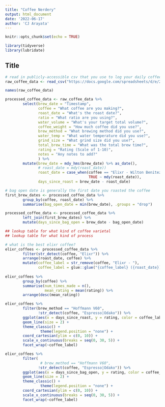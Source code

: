 ```yaml
---
title: "Coffee Nerdery"
output: html_document
date: '2022-06-17'
author: 'CJ Arayata'
---
```


```r
knitr::opts_chunk$set(echo = TRUE)
```


```r
library(tidyverse)
library(lubridate)
```

## Title

```r

# read in publicly-accessible csv that you use to log your daily coffee making
raw_coffee_data <- read_csv("https://docs.google.com/spreadsheets/d/e/2PACX-1vRFRdo6gr0uTa3LNSdcMXdAq0MGQcb3OLKKnbpVxYOMogTvnZEHhiEvlQo4SZLJfHXaBVtCAjxZGX7J/pub?gid=3766389&single=true&output=csv")

names(raw_coffee_data)

processed_coffee_data <- raw_coffee_data %>% 
        select(brew_date = "Timestamp",
               coffee = "What coffee are you making?",
               roast_date = "What's the roast date?",
               ratio = "What ratio are you using?",
               water_volume = "What's your target total volume?",
               coffee_weight = "How much coffee did you use?",
               brew_method = "What brewing method did you use?",
               water_temp = "What water temperature did you use?",
               grind_size = "What grind size did you use?",
               total_brew_time = "What was the total brew time?",
               rating = "Rating (Scale of 1-10)",
               notes = "Any notes to add?"
               ) %>% 
        mutate(brew_date = mdy_hms(brew_date) %>% as_date(),
               # roast_date = mdy(roast_date))
               roast_date = case_when(coffee == "Elixr - Wilton Benitez" ~ as_date("2022-05-12"),
                                      TRUE ~ mdy(roast_date)),
               days_since_roast = brew_date - roast_date)

# bag open date is generally the first date you roasted the coffee
first_brew_dates <- processed_coffee_data %>% 
        group_by(coffee, roast_date) %>%
        summarise(bag_open_date = min(brew_date), .groups = "drop")

processed_coffee_data <- processed_coffee_data %>% 
        left_join(first_brew_dates) %>% 
        mutate(days_since_bag_open = brew_date - bag_open_date)

## lookup table for what kind of coffee varietal
## lookup table for what kind of process

# what is the best elixr coffee?
elixr_coffees <- processed_coffee_data %>% 
        filter(str_detect(coffee, "Elixr")) %>% 
        arrange(roast_date, coffee) %>% 
        mutate(coffee_label = str_remove(coffee, "Elixr - "),
               coffee_label = glue::glue("{coffee_label} ({roast_date})"))
        
elixr_coffees %>%        
        group_by(coffee) %>% 
        summarise(num_times_made = n(),
                  mean_rating = mean(rating)) %>% 
        arrange(desc(mean_rating))

elixr_coffees %>% 
        filter(brew_method == "Hoffmann V60",
               !str_detect(coffee, "Espresso|Odako")) %>% 
        ggplot(aes(x = days_since_roast, y = rating, color = coffee_label)) +
        geom_line(size = 2) +
        theme_classic() +
                theme(legend.position = "none") +
        coord_cartesian(ylim = c(0, 10)) +
        scale_x_continuous(breaks = seq(0, 30, 5)) +
        facet_wrap(~coffee_label)

elixr_coffees %>% 
        filter(
                # brew_method == "Hoffmann V60",
               !str_detect(coffee, "Espresso|Odako")) %>% 
        ggplot(aes(x = days_since_bag_open, y = rating, color = coffee_label)) +
        geom_line(size = 2) +
        theme_classic() +
                theme(legend.position = "none") +
        coord_cartesian(ylim = c(0, 10)) +
        scale_x_continuous(breaks = seq(0, 30, 5)) +
        facet_wrap(~coffee_label)
```
